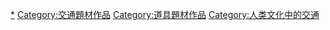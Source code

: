 [[Category:交通工具|*]]
[[Category:交通題材作品|Category:交通題材作品]]
[[Category:道具題材作品|Category:道具題材作品]]
[[Category:人类文化中的交通|Category:人类文化中的交通]]